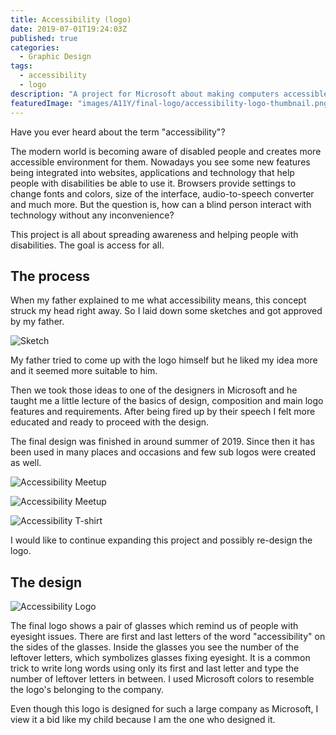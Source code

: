 ---
title: Accessibility (logo)
date: 2019-07-01T19:24:03Z
published: true
categories:
  - Graphic Design
tags:
  - accessibility
  - logo
description: "A project for Microsoft about making computers accessible for handy-caped people."
featuredImage: "images/A11Y/final-logo/accessibility-logo-thumbnail.png"
---

Have you ever heard about the term "accessibility"?

The modern world is becoming aware of disabled people and creates more accessible environment for them. Nowadays you see some new features being integrated into websites, applications and technology that help people with disabilities be able to use it. Browsers provide settings to change fonts and colors, size of the interface, audio-to-speech converter and much more. But the question is, how can a blind person interact with technology without any inconvenience?

This project is all about spreading awareness and helping people with disabilities. The goal is access for all.

## The process

When my father explained to me what accessibility means, this concept struck my head right away. So I laid down some sketches and got approved by my father.

![Sketch](images/A11Y/sketches/sketch.png)

My father tried to come up with the logo himself but he liked my idea more and it seemed more suitable to him.

Then we took those ideas to one of the designers in Microsoft and he taught me a little lecture of the basics of design, composition and main logo features and requirements. After being fired up by their speech I felt more educated and ready to proceed with the design.

The final design was finished in around summer of 2019. Since then it has been used in many places and occasions and few sub logos were created as well.

<div class="image-container">
  <p>
    <img
      src="images/A11Y/logos/a11y-lab.jpg"
      alt="Accessibility Meetup"
      title="Accessibility Lab"
    />
  </p>
  <p>
    <img
      src="images/A11Y/logos/a11y-meetup.png"
      alt="Accessibility Meetup"
      title="Accessibility Meetup"
    />
  </p>
  <p>
    <img
      src="images/A11Y/logos/a11y-t-shirt.png"
      alt="Accessibility T-shirt"
      title="Accessibility T-shirt"
    />
  </p>
</div>

I would like to continue expanding this project and possibly re-design the logo.

## The design

![Accessibility Logo](/images/A11Y/final-logo/accessibility-logo-2019.png)

The final logo shows a pair of glasses which remind us of people with eyesight issues. There are first and last letters of the word "accessibility" on the sides of the glasses. Inside the glasses you see the number of the leftover letters, which symbolizes glasses fixing eyesight. It is a common trick to write long words using only its first and last letter and type the number of leftover letters in between. I used Microsoft colors to resemble the logo's belonging to the company.

Even though this logo is designed for such a large company as Microsoft, I view it a bid like my child because I am the one who designed it.
